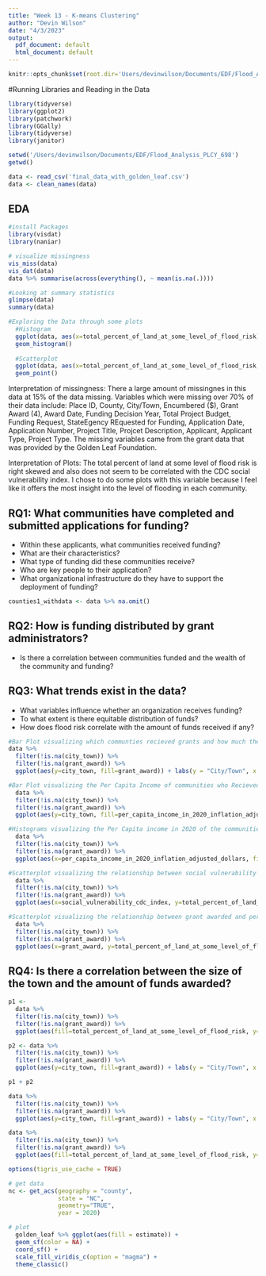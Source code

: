 ```yaml
---
title: "Week 13 - K-means Clustering"
author: "Devin Wilson"
date: "4/3/2023"
output:
  pdf_document: default
  html_document: default
---
```


```r
knitr::opts_chunk$set(root.dir='Users/devinwilson/Documents/EDF/Flood_Analysis_PLCY_698') # change for your root directory)
```

#Running Libraries and Reading in the Data

```r
library(tidyverse)
library(ggplot2)
library(patchwork)
library(GGally)
library(tidyverse)
library(janitor)

setwd('/Users/devinwilson/Documents/EDF/Flood_Analysis_PLCY_698')
getwd()

data <- read_csv('final_data_with_golden_leaf.csv')
data <- clean_names(data)
```

## EDA 

```r
#install Packages
library(visdat)
library(naniar)

# visualize missingness
vis_miss(data)
vis_dat(data)
data %>% summarise(across(everything(), ~ mean(is.na(.))))

#Looking at summary statistics
glimpse(data)
summary(data)

#Exploring the Data through some plots
  #Histogram
  ggplot(data, aes(x=total_percent_of_land_at_some_level_of_flood_risk)) +
  geom_histogram()
  
  #Scatterplot
  ggplot(data, aes(x=total_percent_of_land_at_some_level_of_flood_risk, y=social_vulnerability_cdc_index)) +
  geom_point()

```
Interpretation of missingness: 
There a large amount of missingnes in this data at 15% of the data missing. Variables which were missing over 70% of their data include: Place ID, County, City/Town, Encumbered ($), Grant Award (4), Award Date, Funding Decision Year, Total Project Budget, Funding Request, StateEgency REquested for Funding, Application Date, Application Number, Project Title, Projcet Description, Applicant, Applicant Type, Project Type. The missing variables came from  the grant data that was provided by the Golden Leaf Foundation.

Interpretation of Plots:
The total percent of land at some level of flood risk is right skewed and also does not seem to be correlated with the CDC social vulnerability index. I chose to do some plots with this variable because I feel like it offers the most insight into the level of flooding in each community. 

## RQ1: What communities have completed and submitted applications for funding?
- Within these applicants, what communities received funding? 
- What are their characteristics?
- What type of funding did these communities receive? 
- Who are key people to their application?
- What organizational infrastructure do they have to support the deployment of funding?

```r
counties1_withdata <- data %>% na.omit()

```

## RQ2: How is funding distributed by grant administrators?
- Is there a correlation between communities funded and the wealth of the community and funding?

## RQ3: What trends exist in the data?
- What variables influence whether an organization receives funding?
- To what extent is there equitable distribution of funds?
- How does flood risk correlate with the amount of funds received if any? 

```r
#Bar Plot visualizing which communties recieved grants and how much they received.
data %>%
  filter(!is.na(city_town)) %>%
  filter(!is.na(grant_award)) %>%
  ggplot(aes(y=city_town, fill=grant_award)) + labs(y = "City/Town", x = "Grant Award in Thousands", title = "Grant Awarded to Each City/Town", fill="Grant Awarded") + theme_classic() + geom_bar()

```
```r
#Bar Plot visualizing the Per Capita Income of communities who Recieved Grants
  data %>%
  filter(!is.na(city_town)) %>%
  filter(!is.na(grant_award)) %>%
  ggplot(aes(y=city_town, fill=per_capita_income_in_2020_inflation_adjusted_dollars)) + labs(y = "City/Town", x = "Per Capita Income in 2020", title = "Per Capita Income of communities who Recieved Grants", subtitle  ="Income in 2020 Inflation Adjusted Dollars") + geom_bar(show.legend = FALSE, fill="cyan4") 
```
```r
#Histograms visualizing the Per Capita income in 2020 of the communities which received funding
  data %>%
  filter(!is.na(city_town)) %>%
  filter(!is.na(grant_award)) %>%
  ggplot(aes(x=per_capita_income_in_2020_inflation_adjusted_dollars, fill=city_town), show.legend = FALSE) + labs(x = "Per Capita income in 2020 inflation adjusted dollars", title = "Per Capita Income in 2020 of Communities Which Received a Grant", show.legend = FALSE) + facet_wrap(~city_town) + geom_density(show.legend = FALSE)
```
```r
#Scatterplot visualizing the relationship between social vulnerability index and percent of area flooded
  data %>%
  filter(!is.na(city_town)) %>%
  filter(!is.na(grant_award)) %>%
  ggplot(aes(x=social_vulnerability_cdc_index, y=total_percent_of_land_at_some_level_of_flood_risk, fill=city_town, color=city_town)) + labs(x = "Social Vulnerability CDC Index", y="Total percent of Land at Some Level of Flood Risk", title = "Areas with Flood Risk and CDC Social Vulnerability Index", fill="City/Town") + geom_point()
```
```r
#Scatterplot visualizing the relationship between grant awarded and percent of area flooded
  data %>%
  filter(!is.na(city_town)) %>%
  filter(!is.na(grant_award)) %>%
  ggplot(aes(x=grant_award, y=total_percent_of_land_at_some_level_of_flood_risk)) +  labs(x = "Grant Award", y="Total percent of Land at Some Level of Flood Risk", title = "Areas with Flood Risk and Grant Awarded") + geom_point(alpha = 1.5)
```

## RQ4: Is there a correlation between the size of the town and the amount of funds awarded?
```r
p1 <- 
  data %>%
  filter(!is.na(city_town)) %>%
  filter(!is.na(grant_award)) %>%
  ggplot(aes(fill=total_percent_of_land_at_some_level_of_flood_risk, y=city_town, color=city_town)) + labs(y = "City/Town", x = "Percent of Land at Flood Risk", title = "Percent of Land at Flood Risk in each City/Town") + geom_bar(show.legend = FALSE)

p2 <- data %>%
  filter(!is.na(city_town)) %>%
  filter(!is.na(grant_award)) %>%
  ggplot(aes(y=city_town, fill=grant_award)) + labs(y = "City/Town", x = "Grant Award in Thousands", title = "Grant Awarded to Each City/Town", fill="Grant Awarded") + theme_classic() + geom_bar()

p1 + p2
```
```r
data %>%
  filter(!is.na(city_town)) %>%
  filter(!is.na(grant_award)) %>%
  ggplot(aes(y=city_town, fill=grant_award)) + labs(y = "City/Town", x = "Grant Award in Thousands", title = "Grant Awarded to Each City/Town", fill="Grant Awarded") + theme_classic() + geom_bar()
```
```r
data %>%
  filter(!is.na(city_town)) %>%
  filter(!is.na(grant_award)) %>%
  ggplot(aes(fill=total_percent_of_land_at_some_level_of_flood_risk, y=city_town, color=city_town)) + labs(y = "City/Town", x = "Percent of Land at Flood Risk", title = "Percent of Land at Flood Risk in each City/Town", subtitle = "Communtities Which Recieved Funding") + geom_bar(show.legend = FALSE)
```




```r
options(tigris_use_cache = TRUE)

# get data
nc <- get_acs(geography = "county",  
              state = "NC",
              geometry="TRUE",
              year = 2020)

# plot
  golden_leaf %>% ggplot(aes(fill = estimate)) + 
  geom_sf(color = NA) + 
  coord_sf() + 
  scale_fill_viridis_c(option = "magma") +
  theme_classic()
```



